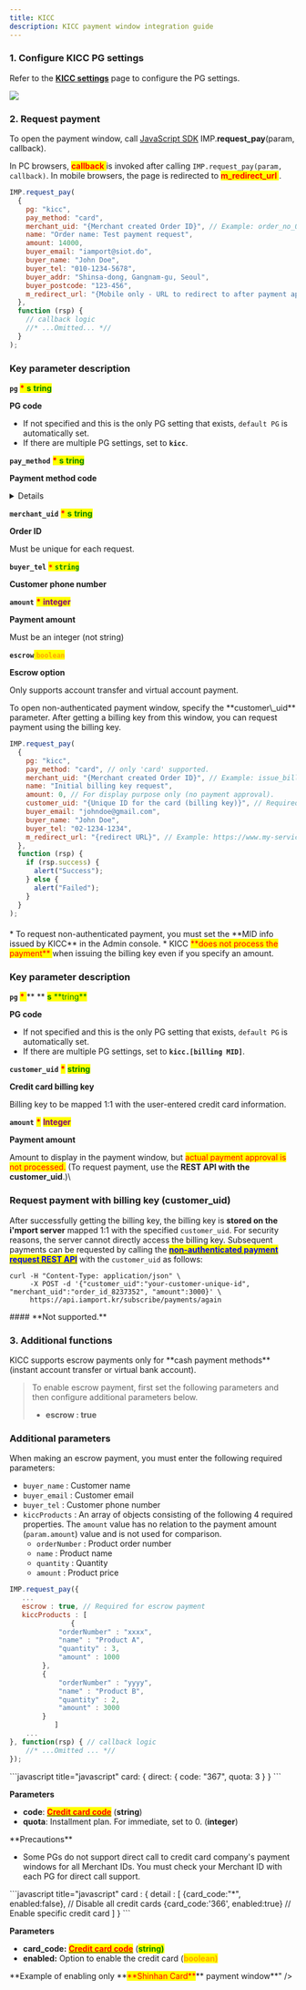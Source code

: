 ```yaml
---
title: KICC
description: KICC payment window integration guide
---
```




### 1. Configure KICC PG settings

Refer to the [**KICC settings**](../../ready/2.-pg/payment-gateway-settings/kicc) page to configure the PG settings.

![](</gitbook-assets/en/screenshot 2022-06-03 4.54.05.png>)

### 2. Request payment

To open the payment window, call [JavaScript SDK](../../sdk/javascript-sdk/) IMP.**request_pay**(param, callback).

In PC browsers, <mark style="color:red;"> **callback** </mark> is invoked after calling `IMP.request_pay(param, callback)`. In mobile browsers, the page is redirected to <mark style="color:red;"> **m_redirect_url** </mark>.

<Tabs>
<Tab title="Authenticated payment request">

```javascript title="Javascript SDK"
IMP.request_pay(
  {
    pg: "kicc",
    pay_method: "card",
    merchant_uid: "{Merchant created Order ID}", // Example: order_no_0001
    name: "Order name: Test payment request",
    amount: 14000,
    buyer_email: "iamport@siot.do",
    buyer_name: "John Doe",
    buyer_tel: "010-1234-5678",
    buyer_addr: "Shinsa-dong, Gangnam-gu, Seoul",
    buyer_postcode: "123-456",
    m_redirect_url: "{Mobile only - URL to redirect to after payment approval}", // Example: https://www.my-service.com/payments/complete/mobile
  },
  function (rsp) {
    // callback logic
    //* ...Omitted... *//
  }
);
```

###

### Key parameter description

**`pg`** <mark style="color:red;"> **\*** </mark> <mark style="color:green;"> **s** </mark><mark style="color:green;"> **tring** </mark>

**PG code**

- If not specified and this is the only PG setting that exists, `default PG` is automatically set.
- If there are multiple PG settings, set to **`kicc`**.

**`pay_method`** <mark style="color:red;"> **\*** </mark> <mark style="color:green;"> **s** </mark><mark style="color:green;"> **tring** </mark>

**Payment method code**

<Details>
<p slot="summary">Payment method codes</p>

- `card` (credit card)
- `trans`(instant account transfer)
- `vbank`(virtual account)
- `phone`(mobile micropayment)

</Details>

**`merchant_uid`** <mark style="color:red;"> **\*** </mark> <mark style="color:green;"> **s** </mark><mark style="color:green;"> **tring** </mark>

**Order ID**

Must be unique for each request.

**`buyer_tel`** <mark style="color:red;"> **`*`** </mark><mark style="color:green;"> **`string`** </mark>

**Customer phone number**

**`amount`** <mark style="color:red;"> **\*** </mark> <mark style="color:purple;"> **integer** </mark>

**Payment amount**

Must be an integer (not string)

**`escrow`**<mark style="color:orange;"> **`boolean`** </mark>

**Escrow option**

Only supports account transfer and virtual account payment.

<Codepen user="chaiport" slug="YzevrGz"/>
</Tab>

<Tab title="Non-authenticated payment request">
To open non-authenticated payment window, specify the **customer\_uid** parameter. After getting a billing key from this window, you can request payment using the billing key.

```javascript title="Javascript SDK"
IMP.request_pay(
  {
    pg: "kicc",
    pay_method: "card", // only 'card' supported.
    merchant_uid: "{Merchant created Order ID}", // Example: issue_billingkey_monthly_0001
    name: "Initial billing key request",
    amount: 0, // For display purpose only (no payment approval).
    customer_uid: "{Unique ID for the card (billing key)}", // Required (Example: gildong_0001_1234)
    buyer_email: "johndoe@gmail.com",
    buyer_name: "John Doe",
    buyer_tel: "02-1234-1234",
    m_redirect_url: "{redirect URL}", // Example: https://www.my-service.com/payments/complete/mobile (for mobile only)
  },
  function (rsp) {
    if (rsp.success) {
      alert("Success");
    } else {
      alert("Failed");
    }
  }
);
```

####

<Hint style="info">
* To request non-authenticated payment, you must set the **MID info issued by KICC** in the Admin console.
* KICC <mark style="color:red;"> **does not process the payment** </mark> when issuing the billing key even if you specify an amount.

</Hint>

### Key parameter description

**`pg`** <mark style="color:red;"> **\*** </mark> \*\* ** <mark style="color:green;"> **s** </mark><mark style="color:green;"> **tring\*\* </mark>

**PG code**

- If not specified and this is the only PG setting that exists, `default PG` is automatically set.
- If there are multiple PG settings, set to **`kicc.[billing MID]`**.

**`customer_uid`** <mark style="color:red;">**\***</mark> <mark style="color:green;">**string**</mark>

**Credit card billing key**

Billing key to be mapped 1:1 with the user-entered credit card information.

**`amount`** <mark style="color:red;">**\***</mark> <mark style="color:purple;">**Integer**</mark>

**Payment amount**

Amount to display in the payment window, but <mark style="color:red;">actual payment approval is not processed.</mark> (To request payment, use the **REST API with the customer_uid**.)\

### Request payment with billing key (customer_uid)

After successfully getting the billing key, the billing key is **stored on the i'mport server** mapped 1:1 with the specified `customer_uid`. For security reasons, the server cannot directly access the billing key. Subsequent payments can be requested by calling the [<mark style="color:blue;">**non-authenticated payment request REST API**</mark>](../../api/api/api) with the `customer_uid` as follows:

```title="sever-side"
curl -H "Content-Type: application/json" \
     -X POST -d '{"customer_uid":"your-customer-unique-id", "merchant_uid":"order_id_8237352", "amount":3000}' \
     https://api.iamport.kr/subscribe/payments/again
```

</Tab>

<Tab title="Non-authenticated API  request">
#### **Not supported.**

</Tab>
</Tabs>

### 3. Additional functions

<Tabs>
<Tab title="Escrow setting">
KICC supports escrow payments only for **cash payment methods** (instant account transfer or virtual bank account).

> To enable escrow payment, first set the following parameters and then configure additional parameters below.
>
> - **escrow : true**

### Additional parameters

When making an escrow payment, you must enter the following required parameters:

- `buyer_name` : Customer name
- `buyer_email` : Customer email
- `buyer_tel` : Customer phone number
- `kiccProducts` : An array of objects consisting of the following 4 required properties. The `amount` value has no relation to the payment amount (`param.amount`) value and is not used for comparison.
  - `orderNumber` : Product order number
  - `name` : Product name
  - `quantity` : Quantity
  - `amount` : Product price

```javascript title="JavaScript SDK"
IMP.request_pay({
   ...
   escrow : true, // Required for escrow payment
   kiccProducts : [
    	       {
			"orderNumber" : "xxxx",
			"name" : "Product A",
			"quantity" : 3,
			"amount" : 1000
		},
		{
			"orderNumber" : "yyyy",
			"name" : "Product B",
			"quantity" : 2,
			"amount" : 3000
		}
	       ]
    ...
}, function(rsp) { // callback logic
	//* ...Omitted ... *//
});
```

</Tab>

<Tab title="Direct credit card module call">
```javascript title="javascript"
card: {
     direct: {
        code: "367",
        quota: 3
    }
}
```

**Parameters**

- **code**: [<mark style="color:red;">**Credit card code**</mark>](https://chaifinance.notion.site/53589280bbc94fab938d93257d452216?v=eb405baf52134b3f90d438e3bf763630) (**string**)
- **quota**: Installment plan. For immediate, set to 0. (**integer**)

<Hint style="danger">
**Precautions**

- Some PGs do not support direct call to credit card company's payment windows for all Merchant IDs. You must check your Merchant ID with each PG for direct call support.

</Hint>

</Tab>

<Tab title="Enable specific credit cards">
```javascript title="javascript"
card : {
    detail : [
        {card_code:"*", enabled:false},     // Disable all credit cards
        {card_code:'366', enabled:true}     // Enable specific credit card
    ]
}
```

**Parameters**

- **card_code:** [<mark style="color:red;">**Credit card code**</mark>](https://chaifinance.notion.site/53589280bbc94fab938d93257d452216?v=eb405baf52134b3f90d438e3bf763630) (<mark style="color:green;">**string)**</mark>
- **enabled:** Option to enable the credit card (<mark style="color:orange;">**boolean)**</mark>

<Codepen user="chaiport" slug="MWQKdVo" />
**Example of enabling only **<mark style="color:red;">**Shinhan Card**</mark>** payment
window**" />

</Tab>
</Tabs>
